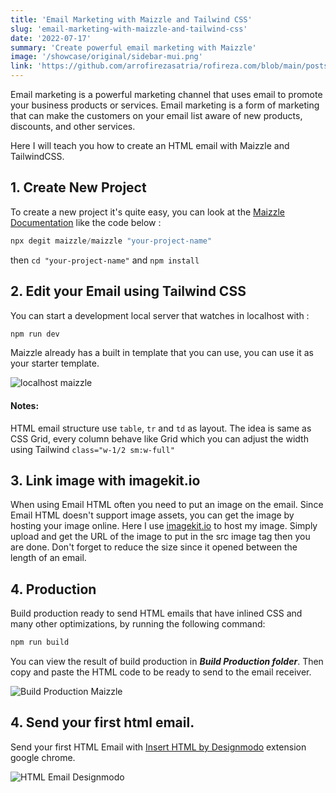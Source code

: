 ```yaml
---
title: 'Email Marketing with Maizzle and Tailwind CSS'
slug: 'email-marketing-with-maizzle-and-tailwind-css'
date: '2022-07-17'
summary: 'Create powerful email marketing with Maizzle'
image: '/showcase/original/sidebar-mui.png'
link: 'https://github.com/arrofirezasatria/rofireza.com/blob/main/posts/email-marketing-with-maizzle-and-tailwindcss.mdx'
---
```


Email marketing is a powerful marketing channel that uses email to promote your business products or services. Email marketing is a form of marketing that can make the customers on your email list aware of new products, discounts, and other services.

Here I will teach you how to create an HTML email with Maizzle and TailwindCSS.

## 1. Create New Project

To create a new project it's quite easy, you can look at the [Maizzle Documentation](https://maizzle.com/docs/installation) like the code below :

```javascript
npx degit maizzle/maizzle "your-project-name"
```

then `cd "your-project-name"` and `npm install`

## 2. Edit your Email using Tailwind CSS

You can start a development local server that watches in localhost with :

```javascript
npm run dev
```

Maizzle already has a built in template that you can use, you can use it as your starter template.

![localhost maizzle](https://dev-to-uploads.s3.amazonaws.com/uploads/articles/0c83p0m69uk6ej731a4f.JPG)

#### Notes:

HTML email structure use `table`, `tr` and `td` as layout. The idea is same as CSS Grid, every column behave like Grid which you can adjust the width using Tailwind `class="w-1/2 sm:w-full"`

## 3. Link image with imagekit.io

When using Email HTML often you need to put an image on the email. Since Email HTML doesn't support image assets, you can get the image by hosting your image online. Here I use [imagekit.io]() to host my image. Simply upload and get the URL of the image to put in the src image tag then you are done. Don't forget to reduce the size since it opened between the length of an email.

## 4. Production

Build production ready to send HTML emails that have inlined CSS and many other optimizations, by running the following command:

```javascript
npm run build
```

You can view the result of build production in **_Build Production folder_**. Then copy and paste the HTML code to be ready to send to the email receiver.

![Build Production Maizzle](https://dev-to-uploads.s3.amazonaws.com/uploads/articles/4ipbww82fxbg72nt6al4.JPG)

## 4. Send your first html email.

Send your first HTML Email with [Insert HTML by Designmodo](https://chrome.google.com/webstore/detail/insert-html-by-designmodo/bcflbfdlpegakpncdgmejelcolhmfkjh) extension google chrome.

![HTML Email Designmodo](https://dev-to-uploads.s3.amazonaws.com/uploads/articles/fb3gi06e4h4lt1ae7e3v.JPG)
